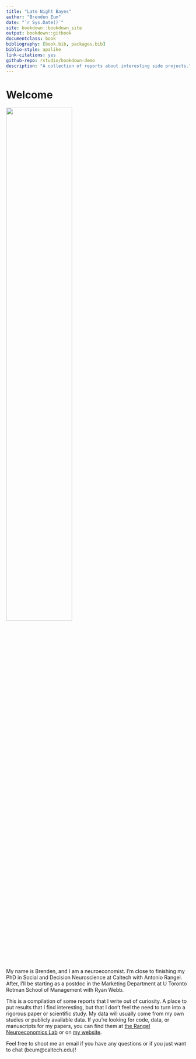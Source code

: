 ```yaml
--- 
title: "Late Night Bayes"
author: "Brenden Eum"
date: "`r Sys.Date()`"
site: bookdown::bookdown_site
output: bookdown::gitbook
documentclass: book
bibliography: [book.bib, packages.bib]
biblio-style: apalike
link-citations: yes
github-repo: rstudio/bookdown-demo
description: "A collection of reports about interesting side projects."
---
```


# Welcome

![](images/latenightbayes_home.gif){width=60%}

My name is Brenden, and I am a neuroeconomist. I'm close to finishing my PhD in Social and Decision Neuroscience at Caltech with Antonio Rangel. After, I'll be starting as a postdoc in the Marketing Department at U Toronto Rotman School of Management with Ryan Webb. 

This is a compilation of some reports that I write out of curiosity. A place to put results that I find interesting, but that I don't feel the need to turn into a rigorous paper or scientific study. My data will usually come from my own studies or publicly available data. If you're looking for code, data, or manuscripts for my papers, you can find them at [the Rangel Neuroeconomics Lab](rnl.caltech.edu) or on [my website](brendeneum.com).

Feel free to shoot me an email if you have any questions or if you just want to chat (beum@caltech.edu)!
